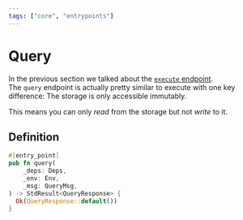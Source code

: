 ```yaml
---
tags: ["core", "entrypoints"]
---
```



# Query

In the previous section we talked about the
[`execute` endpoint](./execute.mdx).  
The `query` endpoint is actually pretty similar to execute with one key
difference: The storage is only accessible immutably.

This means you can only _read_ from the storage but not _write_ to it.

## Definition

```rust filename="contract.rs" template="core"
#[entry_point]
pub fn query(
    _deps: Deps,
    _env: Env,
    _msg: QueryMsg,
) -> StdResult<QueryResponse> {
  Ok(QueryResponse::default())
}
```

